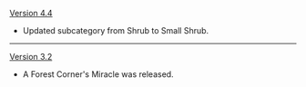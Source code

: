 {{Change History/Header}}
[[Version 4.4]]
* Updated subcategory from Shrub to Small Shrub.
----
[[Version 3.2]]
* A Forest Corner's Miracle was released.